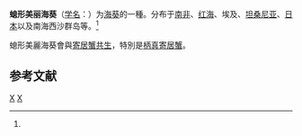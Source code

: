 {{Speciesbox
| taxon = Calliactis polypus
| image = Calliactis polypus by OpenCage.jpg
| binomial_authority = Forsskål, 1775<ref name='id9798'>{{cite web| url =http://www.bioinfo.cn/db05/BjdwSpecies.php?action=view&id=9798| title =螅形美丽海葵| work =《中国动物物种编目数据库》| publisher =中国科学院微生物研究所| author =中国科学院动物研究所| accessdate =2009-04-16| deadurl =yes| archiveurl =https://web.archive.org/web/20160305093248/http://www.bioinfo.cn/db05/BjdwSpecies.php?action=view&id=9798| archivedate =2016-03-05| df =}}</ref>
}}

'''螅形美丽海葵'''（[[学名|学名]]：{{lang|la|''Calliactis polypus''}}）为[[海葵|海葵]]的一種。分布于[[南非|南非]]、[[红海|红海]]、埃及、[[坦桑尼亚|坦桑尼亚]]、[[日本|日本]]以及南海西沙群岛等。<ref name='id9798'/>

螅形美麗海葵會與[[寄居蟹|寄居蟹]][[共生|共生]]，特別是[[柄真寄居蟹|柄真寄居蟹]]。

== 参考文献 ==
{{reflist}}

{{taxonbar}}
[[Category:_1775年描述的动物|X]]
[[Category:美丽海葵属|X]]
